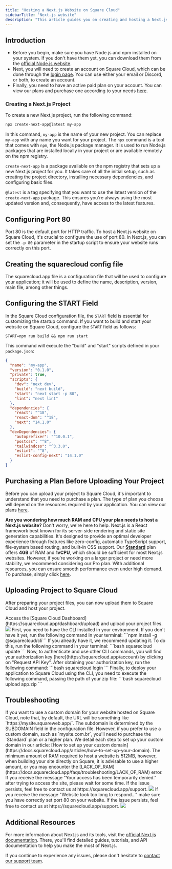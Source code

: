```yaml
---
title: "Hosting a Next.js Website on Square Cloud"
sidebarTitle: "Next.js website"
description: "This article guides you on creating and hosting a Next.js website on Square Cloud."
---
```


## Introduction

- Before you begin, make sure you have Node.js and npm installed on your system. If you don't have them yet, you can download them from the [official Node.js website](https://nodejs.org/).
- Next, you will need to create an account on Square Cloud, which can be done through the [login page](https://squarecloud.app/login). You can use either your email or Discord, or both, to create an account.
- Finally, you need to have an active paid plan on your account. You can view our plans and purchase one according to your needs [here](https://squarecloud.app/plans).

### Creating a Next.js Project

To create a new Next.js project, run the following command:

```bash
npx create-next-app@latest my-app
```

In this command, `my-app` is the name of your new project. You can replace `my-app` with any name you want for your project. The `npx` command is a tool that comes with `npm`, the Node.js package manager. It is used to run Node.js packages that are installed locally in your project or are available remotely on the npm registry.

`create-next-app` is a package available on the npm registry that sets up a new Next.js project for you. It takes care of all the initial setup, such as creating the project directory, installing necessary dependencies, and configuring basic files.

`@latest` is a tag specifying that you want to use the latest version of the `create-next-app` package. This ensures you're always using the most updated version and, consequently, have access to the latest features.

## Configuring Port 80

Port 80 is the default port for HTTP traffic. To host a Next.js website on Square Cloud, it's crucial to configure the use of port 80. In Next.js, you can set the `-p 80` parameter in the startup script to ensure your website runs correctly on this port.

## Creating the squarecloud config file

<Card title="Learn about: how to make the configuration file for Square Cloud." icon="link" href="https://docs.squarecloud.app/getting-started/config-file">
The squarecloud.app file is a configuration file that will be used to configure your application; it will be used to define the name, description, version, main file, among other things.
</Card>

## Configuring the START Field

In the Square Cloud configuration file, the `START` field is essential for customizing the startup command. If you want to build and start your website on Square Cloud, configure the `START` field as follows:

```app squarecloud.app
START=npm run build && npm run start
```

This command will execute the "build" and "start" scripts defined in your `package.json`:

```json package.json
{
  "name": "my-app",
  "version": "0.1.0",
  "private": true,
  "scripts": {
    "dev": "next dev",
    "build": "next build",
    "start": "next start -p 80",
    "lint": "next lint"
  },
  "dependencies": {
    "react": "^18",
    "react-dom": "^18",
    "next": "14.1.0"
  },
  "devDependencies": {
    "autoprefixer": "^10.0.1",
    "postcss": "^8",
    "tailwindcss": "^3.3.0",
    "eslint": "^8",
    "eslint-config-next": "14.1.0"
  }
}
```
## Purchasing a Plan Before Uploading Your Project

Before you can upload your project to Square Cloud, it's important to understand that you need to purchase a plan. The type of plan you choose will depend on the resources required by your application. You can view our plans [here](https://squarecloud.app/plans).

<Note>**Are you wondering how much RAM and CPU your plan needs to host a Next.js website?** Don't worry, we're here to help. Next.js is a React framework best known for its server-side rendering and static site generation capabilities. It's designed to provide an optimal developer experience through features like zero-config, automatic TypeScript support, file-system based routing, and built-in CSS support. Our **[Standard](https://squarecloud.app/pay/standard)** plan offers **4GB** of RAM and **1vCPU**, which should be sufficient for most Next.js websites. However, if you're working on a larger project or need more stability, we recommend considering our Pro plan. With additional resources, you can ensure smooth performance even under high demand. To purchase, simply click [here](https://squarecloud.app/pay/pro).</Note>

## Uploading Project to Square Cloud

After preparing your project files, you can now upload them to Square Cloud and host your project.

<Tabs>
  <Tab title="Dashboard Upload">
    Access the [Square Cloud
    Dashboard](https://squarecloud.app/dashboard/upload) and upload your project
    files.
    <Frame>
      <img src="/images/uploading.gif" style={{ borderRadius: "0.2rem" }} />
    </Frame>
  </Tab>
  <Tab title="CLI Upload">
    <Steps>
      <Step title="First Step">
        First, you need to have the CLI installed in your environment. If you
        don't have it yet, run the following command in your terminal: ```npm install -g @squarecloud/cli``` If you already have it, we
        recommend updating it. To do this, run the following command in your
        terminal: 
        ```bash 
        squarecloud update
        ```
      </Step>
      <Step title="Second Step">
        Now, to authenticate and use other CLI commands, you will find your
        authorization key [here](https://squarecloud.app/account) by clicking on
        "Request API Key". After obtaining your authorization key, run the
        following command: 
        ```bash 
        squarecloud login
        ```
      </Step>
      <Step title="Third Step">
        Finally, to deploy your application to Square Cloud using the CLI, you
        need to execute the following command, passing the path of your zip
        file: 
        ```bash 
        squarecloud upload app.zip
        ```
      </Step>
    </Steps>
  </Tab>
</Tabs>

## Troubleshooting

<AccordionGroup>
  <Accordion title="Custom Domain" icon="globe" iconType="solid">
    If you want to use a custom domain for your website hosted on Square Cloud, note that, by default, the URL will be something like `https://mysite.squareweb.app/`. The subdomain is determined by the SUBDOMAIN field in the configuration file. However, if you prefer to use a custom domain, such as `mysite.com.br`, you'll need to purchase the `Standard` plan or a higher plan. We detail each step to set up your custom domain in our article: [How to set up your custom domain](https://docs.squarecloud.app/articles/how-to-set-up-your-domain).
  </Accordion>

  <Accordion title="Minimum RAM Requirement" icon="memory" iconType="solid">
  The minimum amount of RAM required to host a website is 512MB, however, when building your site directly on Square, it is advisable to use a higher amount, or you may encounter the [LACK_OF_RAM](https://docs.squarecloud.app/faqs/troubleshooting/LACK_OF_RAM) error.
  </Accordion>

  <Accordion title="Temporary access Denied" icon="ban" iconType="solid">
    If you receive the message "Your access has been temporarily denied." after trying to access the site, please wait for some time. If the issue persists, feel free to contact us at https://squarecloud.app/support.
    <Frame>
      <img src="/images/articles/troubleshooting/temporarily-denied-access.png" style={{ borderRadius: "0.2rem" }} />
    </Frame>
  </Accordion>

  <Accordion title="Website took too long to respond..." icon="clock" iconType="solid">
     If you receive the message "Website took too long to respond..." make sure you have correctly set port 80 on your website. If the issue persists, feel free to contact us at https://squarecloud.app/support.
    <Frame>
      <img src="/images/articles/troubleshooting/website-took-too-long-to-respond.png" style={{ borderRadius: "0.2rem" }} />
    </Frame>
  </Accordion>
</AccordionGroup>

## Additional Resources

For more information about Next.js and its tools, visit the [official Next.js documentation](https://nextjs.org/docs). There, you'll find detailed guides, tutorials, and API documentation to help you make the most of Next.js.

If you continue to experience any issues, please don't hesitate to [contact our support team](/company/support).